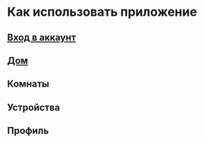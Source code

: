 # Как использовать приложение
## [Вход в аккаунт](https://docs.page/ShoshiDeveloper/smarthome_docs/how-to-use/auth)
## [Дом](https://docs.page/ShoshiDeveloper/smarthome_docs/how-to-use/home)
## Комнаты
## Устройства
## Профиль